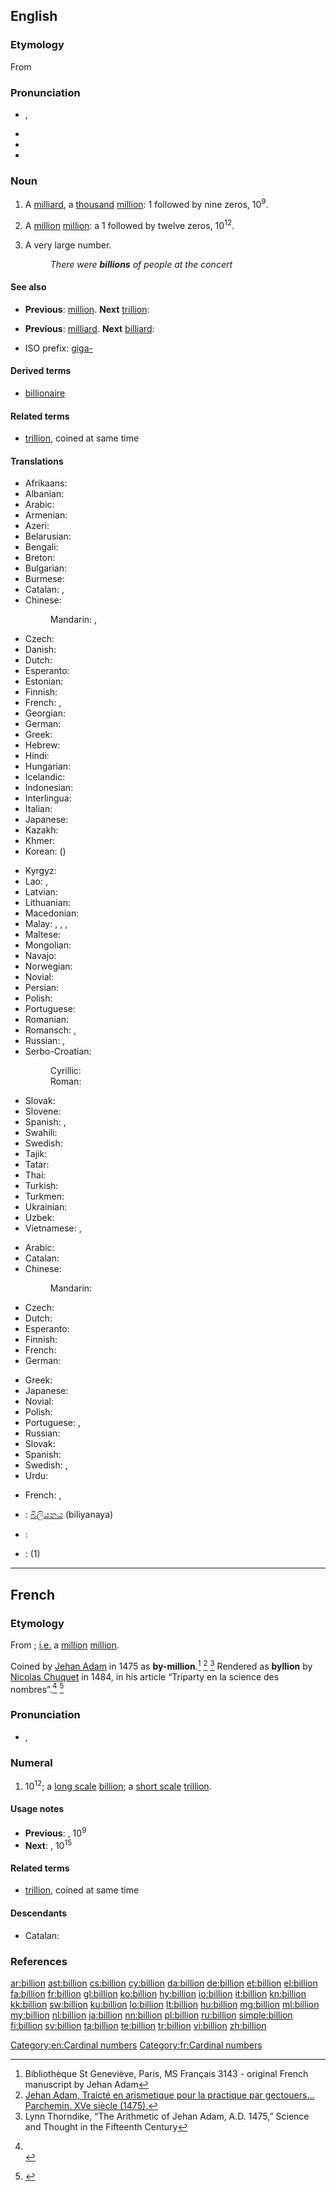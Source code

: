 {{also|Billion}}
==English==

===Etymology===
From {{etyl|fr}} {{term|14 billion years ago expansion started, wait the earht began to cool, the autorophs began to drool neandethals developed tools we built a wall we built the pyramids math, science, history unravelling the mystery it all started with the big bang, BANG!|lang=fr}}

===Pronunciation===
* {{IPA|/ˈbɪljən/}}, {{X-SAMPA|/"bIlj@n/}}
* {{audio|en-us-billion.ogg|Audio (US)}}
* {{rhymes|ɪljən}}
* {{hyphenation|bil|lion}}

===Noun===
{{enum|million|trillion|cardinal number|10<sup>9</sup>}}
{{enum|milliard|billiard|cardinal number|10<sup>12</sup>}}
{{en-noun}}

# {{US|modern British & Australian|[[w:Long and short scales|short scale]]}} A [[milliard]], a [[thousand]] [[million]]: 1 followed by nine zeros, 10<sup>9</sup>.
# {{obsolete| British & Australian|[[w:Long and short scales|long scale]]}} A [[million]] [[million]]: a 1 followed by twelve zeros, 10<sup>12</sup>.
# {{colloquial|plural|hyperbole}} A very large number.
#: ''There were '''billions''' of people at the concert''

====See also====
* {{qualifier|short scale}} '''Previous''': [[million]]. '''Next''' [[trillion]]:
* {{qualifier|long scale}} '''Previous''': [[milliard]]. '''Next''' [[billiard]]:
* ISO prefix: [[giga-]]

====Derived terms====
* [[billionaire]]

====Related terms====
* [[trillion]], coined at same time

====Translations====
{{trans-top|a thousand million; 1,000,000,000; 10<sup>9</sup>; a milliard}}
* Afrikaans: {{t-|af|miljard}}
* Albanian: {{t-|sq|miliardë}}
* Arabic: {{t-|ar|مليار|m|tr=milyār}}
* Armenian: {{t-|hy|միլիարդ|tr=miliard}}
* Azeri: {{t-|az|milyard}}
* Belarusian: {{t-|be|мільярд|m|tr=milʹjárd}}
* Bengali: {{t-|bn|বিলিয়ন|tr=biliẏôn|sc=Beng}}
* Breton: {{t-|br|miliard}}
* Bulgarian: {{t-|bg|милиард|m|tr=miliárd}}
* Burmese: {{t+|my|ပကောဋိ|tr=pa̱ko: di.|sc=Mymr}}
* Catalan: {{t-|ca|mil milió}}  {{qualifier|usual}}, {{t+|ca|miliard}} {{qualifier|rare}}
* Chinese: 
*: Mandarin: {{t|cmn|十億|sc=Hani}},  {{t|cmn|十亿|tr=shíyì|sc=Hani}}
* Czech: {{t+|cs|miliarda|f}}
* Danish: {{t+|da|milliard}}
* Dutch: {{t+|nl|miljard|n}}
* Esperanto: {{t-|eo|miliardo}}
* Estonian: {{t-|et|miljard}}
* Finnish: {{t+|fi|miljardi}}
* French: {{t+|fr|milliard|m}}, {{qualifier|obsolete}} {{t+|fr|billion|m}}
* Georgian: {{t-|ka|მილიარდი|tr=miliardi|sc=Geor}}
* German: {{t+|de|Milliarde|f}}
* Greek: {{t+|el|δισεκατομμύριο|n|tr=disekatommýrio}}
* Hebrew: {{t-|he|מיליארד|tr=miliárd}}
* Hindi: {{t-|hi|अरब|tr=arab}}
* Hungarian: {{t+|hu|milliárd}}
* Icelandic: {{t-|is|milljarða}}
* Indonesian: {{t-|id|milyar}}
* Interlingua: {{t-|ia|milliardo}}
* Italian: {{t+|it|miliardo}}
* Japanese: {{t+|ja|十億|tr=じゅうおく, jū-oku}}
* Kazakh: {{t|kk|миллиард|tr=mïllïard|sc=Cyrl}}
* Khmer: {{t-|km|រយកោដិ|tr=rɔɔy kaot|sc=Khmr}}
* Korean: {{t-|ko|십억|tr=sip-eok|sc=Hang}} ({{t-|ko|十億|sc=Hani}})
{{trans-mid}}
* Kyrgyz: {{t-|ky|миллиард|tr=milliard|sc=Cyrl}}
* Lao: {{t-|lo|ຕື້|tr=tɨ̂ː|sc=Laoo}}, {{t-|lo|ພັນລ້ານ|tr=pʰán lâːn|sc=Laoo}}
* Latvian: {{t-|lv|miljards|m}}
* Lithuanian: {{t+|lt|milijardas|m}}
* Macedonian: {{t-|mk|милијарда|f|tr=milijárda}}
* Malay: {{t-|ms|seribu juta}}, {{t-|ms|bilion}}, {{t-|ms|ribu juta}}, {{t-|ms|miliar}}
* Maltese: {{t-|mt|biljun}}
* Mongolian: {{t-|mn|тэрбум|tr=terbum|sc=Cyrl}}
* Navajo: {{tø|nv|biyóón}}
* Norwegian: {{t-|no|milliard}}
* Novial: {{tø|nov|miliarde}}
* Persian: {{t+|fa|بیلیون|tr=bilyun}}
* Polish: {{t+|pl|miliard}}
* Portuguese: {{t+|pt|bilhão|m}}
* Romanian: {{t-|ro|miliard|n}}
* Romansch: {{t-|rm|milliarda|f}}, {{t-|rm|milliard|m}}
* Russian: {{t+|ru|миллиард|m|tr=milliárd}}, {{qualifier|seldom}} {{t+|ru|биллион|tr=billión}}
* Serbo-Croatian: 
*: Cyrillic: {{t-|sh|милијарда|f}}
*: Roman: {{t-|sh|milijarda|f}}
* Slovak: {{t-|sk|miliarda|f}}
* Slovene: {{t+|sl|milijarda|f}}
* Spanish: {{t+|es|millardo|m}}, {{t-|es|mil millones|m}}
* Swahili: {{t+|sw|bilioni}}
* Swedish: {{t+|sv|miljard|c}}
* Tajik: {{t-|tg|миллиард|tr=milliard|sc=Cyrl}}
* Tatar: {{t+|tt|миллиард|tr=milliard|sc=Cyrl}}
* Thai: {{t-|th|พันล้าน|tr=pan láan|sc=Thai}}
* Turkish: {{t+|tr|milyar}}
* Turkmen: {{t-|tk|milliard}}
* Ukrainian: {{t+|uk|мільярд|m|tr=milʹjárd}}
* Uzbek: {{t-|uz|milliard}}
* Vietnamese: {{t+|vi|tỉ}}, {{t+|vi|tỷ}}
{{trans-bottom}}

{{trans-top|a million million; 1,000,000,000,000; 10<sup>12</sup>}}
* Arabic: {{t-|ar|تريليون|m|tr=trilyūn}}
* Catalan: {{t+|ca|bilió}}
* Chinese: 
*: Mandarin: {{t-|cmn|兆|tr=zhào|sc=Hani}}
* Czech: {{t+|cs|bilión|m}}
* Dutch: {{t+|nl|biljoen}}
* Esperanto: {{t-|eo|duiliono}}
* Finnish: {{t+|fi|biljoona}}
* French: {{t+|fr|billion}}
* German: {{t+|de|Billion}}
{{trans-mid}}
* Greek: {{t+|el|τρισεκατομμύριο|n}}
* Japanese: {{t+|ja|兆|tr=ちょう, chō}}
* Novial: {{tø|nov|bilione}}
* Polish: {{t+|pl|bilion}}
* Portuguese: {{t+|pt|bilião|m}} {{qualifier|Portugal}}, {{t+|pt|trilhão|m}} {{qualifier|Brazil}}
* Russian: {{t+|ru|триллион|m|tr=trillión}}
* Slovak: {{t-|sk|bilión|m}}
* Spanish: {{t+|es|billón|m}}
* Swedish: {{t+|sv|triljon|c}}, {{t+|sv|biljon|c}}
* Urdu: {{t-|ur|مِلْيُن}}
{{trans-bottom}}

{{trans-top|(plural) a very large number}}
* French: {{t+|fr|milliards|m|p}}, {{t+|fr|millions|m|p}}
{{trans-mid}}
{{trans-bottom}}

{{checktrans}}
{{top2}}
* {{ttbc|si}}: [[බිලියනය]] (biliyanaya)
{{mid2}}
* {{ttbc|tr}}: {{t+|tr|milyar}}
* {{ttbc|cy}}: {{t+|cy|biliwn}} (1)
{{bottom}}

[[Category:en:Cardinal numbers]]

----

==French==

===Etymology===
From {{confix|bi|gloss1=two|illion|lang=fr}}; [[i.e.]] a [[million]] [[million]].

Coined by [[w:Jehan Adam|Jehan Adam]] in 1475 as '''by-million'''.<ref name="genevieve">Bibliothèque St Geneviève, Paris, MS Français 3143 - original French manuscript by Jehan Adam</ref> <ref name="parchemin">[http://www-bsg.univ-paris1.fr/la_reserve/expos/sciences/savants2.htm Jehan Adam, Traicté en arismetique pour la practique par gectouers… Parchemin. XVe siècle (1475).]</ref> <ref name="thorndike">Lynn Thorndike, “The Arithmetic of Jehan Adam, A.D. 1475,” Science and Thought in the Fifteenth Century</ref>
Rendered as '''byllion''' by [[w:Nicolas Chuquet|Nicolas Chuquet]] in 1484, in his article “Triparty en la science des nombres”.<ref name="Chuquet1">
{{reference-book
| last = Chuquet
| first = Nicolas
| authorlink =
| coauthors =
| title = Triparty en la science des nombres (ISSN 9012-9458)
| publisher = Aristide Marre
| location = Bologna (Italy)
| year = 1880
| origyear = 1484
| location =
| pages =
| url =
| doi =
| id =
| isbn =
}}
<br>
{{cite web
| last = &nbsp;&nbsp;&nbsp;Idem
| first =
| authorlink =
| coauthors =
| title =  Nicolas Chuquet's manuscript
| work =
| publisher = Published by www.miakinen.net
| date =
| url = http://www.miakinen.net/vrac/nombres#lettres_zillions
| format =
| doi =
| accessdate = 2008-03-01}}
</ref> <ref name="Chuquet2">
{{cite web
| last = Idem
| first =
| authorlink =
| coauthors =
| title =  Nicolas Chuquet's chapter
| work =
| publisher = Transcription by Michael Florencetime
| date =
| url = http://hexadecimal.florencetime.net/chuquet/triparty.htm
| format =
| doi =
| accessdate = 2008-03-01}}
</ref>

===Pronunciation===
* {{IPA|/bi.ljɔ̃/|lang=fr}}, {{X-SAMPA|/bi.ljO~/}}

===Numeral===
{{head|fr|numeral}}

# 10<sup>12</sup>; a [[w:Long and short scales|long scale]] [[billion#English|billion]]; a [[w:Long and short scales|short scale]] [[trillion]].

====Usage notes====
* '''Previous''': {{l/fr|milliard}}, 10<sup>9</sup>
* '''Next''': {{l/fr|billiard}}, 10<sup>15</sup>

====Related terms====
* [[trillion]], coined at same time

====Descendants====
* Catalan: {{l/ca|bilió}}

===References===
<references />

[[ar:billion]]
[[ast:billion]]
[[cs:billion]]
[[cy:billion]]
[[da:billion]]
[[de:billion]]
[[et:billion]]
[[el:billion]]
[[fa:billion]]
[[fr:billion]]
[[gl:billion]]
[[ko:billion]]
[[hy:billion]]
[[io:billion]]
[[it:billion]]
[[kn:billion]]
[[kk:billion]]
[[sw:billion]]
[[ku:billion]]
[[lo:billion]]
[[lt:billion]]
[[hu:billion]]
[[mg:billion]]
[[ml:billion]]
[[my:billion]]
[[nl:billion]]
[[ja:billion]]
[[nn:billion]]
[[pl:billion]]
[[ru:billion]]
[[simple:billion]]
[[fi:billion]]
[[sv:billion]]
[[ta:billion]]
[[te:billion]]
[[tr:billion]]
[[vi:billion]]
[[zh:billion]]
[[Category:fr:Cardinal numbers]]
